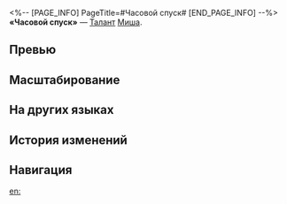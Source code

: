 <%-- [PAGE_INFO]
PageTitle=#Часовой спуск#
[END_PAGE_INFO] --%>
{{Навык Инфобокс
|Название         = Часовой спуск
|Изображение      = Навык Часовой спуск.png
|Персонаж         = Миша
|Тип              = Талант
|Тэг              = Усиление
|УронСтойк        = 
|ЭнергияГен       = 
|Энергия          = 
|Длительность     = 
|Описание         = Каждый раз, когда союзники расходуют очко навыков, количество ударов следующей сверхспособности Миши увеличивается на 1, и он также восстанавливает {{Цвет|Выделенный|1—2,2}} ед. энергии.
|Свойство1        = 
|Масштабирование1 = 
}}
'''«Часовой спуск»''' — [[Талант]] [[Миша]].

==Превью==
{{Превью
|Файл = Часовой спуск Превью
}}

==Масштабирование==
{{Масштабирование навыка
|100%;110%;120%;130%;140%;150%;162.5%;175%;187.5%;200%;210%;220%;230%;240%;250%
}}

==На других языках==
{{На других языках
|en   = Horological Escapement
|zhs  = 擒纵机构
|zht  = 擒縱機構
|ja   = {{Rubi|脱進機|だっしんき}}
|ko   = 탈진기
|es   = Rueda de escape horológica
|fr   = Échappée minutée
|ru   = Часовой спуск
|th   = Horological Escapement
|vi   = Kết Cấu Dẫn Truyền
|de   = Hemmungsvorrichtung
|id   = Horological Escapement
|pt   = Escapada Horológica
}}

==История изменений==
{{История изменений|3.5}}

==Навигация==
{{Навык Навбокс|Миша}}

[[en:]]